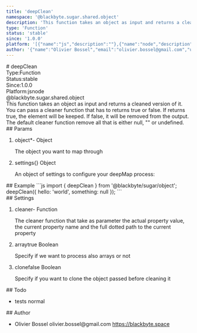 ```yaml
---
title: 'deepClean'
namespace: '@blackbyte.sugar.shared.object'
description: 'This function takes an object as input and returns a cleaned version of it. You can pass a cleaner function that has to returns true or false. If returns true, the element will be keeped. If false, it will be removed from the output. The default cleaner function remove all that is either null, &quot;&quot; or undefined.'
type: 'Function'
status: 'stable'
since: '1.0.0'
platform: '[{"name":"js","description":""},{"name":"node","description":""}]'
author: '{"name":"Olivier Bossel","email":"olivier.bossel@gmail.com","url":"https://blackbyte.space"}'
---
```

<div class="docmap -mdx">
# deepClean
<div class="docmap_metas">
<div class="docmap_type"><span class="docmap_type-label">Type:</span><span class="docmap_type-value">Function</span></div>
<div class="docmap_status"><span class="docmap_status-label">Status:</span><span class="docmap_status-value -stable">stable</span></div>
<div class="docmap_since"><span class="docmap_since-label">Since:</span><span class="docmap_since-value">1.0.0</span></div>
<div class="docmap_platform"><span class="docmap_platform-label">Platform:</span><span class="docmap_platform-value -js">js</span><span class="docmap_platform-value -node">node</span></div>
</div>
<div class="docmap_namespace">@blackbyte.sugar.shared.object</div>
<div class="docmap_description typo-lead typo-format">
This function takes an object as input and returns a cleaned version of it.
You can pass a cleaner function that has to returns true or false. If returns true, the element will be
keeped. If false, it will be removed from the output.
The default cleaner function remove all that is either null, &quot;&quot; or undefined.
</div>
<div class="docmap_params">
## Params
<ol class="docmap_list">
<li class="docmap_item">
<span class="docmap_name">object<span class="docmap_required">*</span></span><span class="docmap_default">-</span> <span class="docmap_type">Object</span>
<p class="docmap_description">The object you want to map through</p>
</li>
<li class="docmap_item">
<span class="docmap_name">settings</span><span class="docmap_default">&lcub;&rcub;</span> <span class="docmap_type">Object</span>
<p class="docmap_description">An object of settings to configure your deepMap process&colon;</p>
</li>
</ol>
</div>
<div class="docmap_examples">
## Example
<s-code language="js" header>
```js
import { deepClean } from '@blackbyte/sugar/object';
deepClean({
   hello: 'world',
   something: null
});
```
</s-code>
</div>
<div class="docmap_settings">
## Settings
<ol class="docmap_list">
<li class="docmap_item">
<span class="docmap_name">cleaner</span><span class="docmap_default">-</span> <span class="docmap_type">Function</span>
<p class="docmap_description">The cleaner function that take as parameter the actual property value, the current property name and the full dotted path to the current property</p>
</li>
<li class="docmap_item">
<span class="docmap_name">array</span><span class="docmap_default">true</span> <span class="docmap_type">Boolean</span>
<p class="docmap_description">Specify if we want to process also arrays or not</p>
</li>
<li class="docmap_item">
<span class="docmap_name">clone</span><span class="docmap_default">false</span> <span class="docmap_type">Boolean</span>
<p class="docmap_description">Specify if you want to clone the object passed before cleaning it</p>
</li>
</ol>
</div>
<div class="docmap_todo">
## Todo
<ul class="docmap_list">
<li class="docmap_item">
<span class="docmap_description">tests</span>
<span class="docmap_priority -normal">normal</span>
</li>
</ul>
</div>
<div class="docmap_author">
## Author
<ul class="docmap_list">
<li class="docmap_item">
<span class="docmap_name">Olivier Bossel</span>
<span class="docmap_email">olivier.bossel@gmail.com</span>
<a href="https://blackbyte.space" target="_blank" class="docmap_url">https://blackbyte.space</a>
</li>
</ul>
</div>
</div>